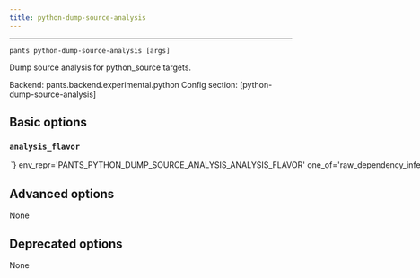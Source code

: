 ```yaml
---
title: python-dump-source-analysis
---
```



---

```
pants python-dump-source-analysis [args]
```

Dump source analysis for python_source targets.

Backend: <span className="color--primary">pants.backend.experimental.python</span>
Config section: <span className="color--primary">[python-dump-source-analysis]</span>

<span className={styles.options}>

## Basic options

### `analysis_flavor`

<Option
  cli_repr={`--python-dump-source-analysis-analysis-flavor=<AnalysisFlavor>`}
  env_repr='PANTS_PYTHON_DUMP_SOURCE_ANALYSIS_ANALYSIS_FLAVOR'
  one_of='raw_dependency_inference, dependency_inference'
  default_repr={`dependency_inference`}
>

The type of information that should be returned.

- `dependency_inference`: The results of dependency inference, for every detected import in every file.

- `raw_dependency_inference`: The raw intermediate results of the dependency inference process,
  at every stage they&#x27;re available. Potentially useful for debugging the dependency inference process.

</Option>

## Advanced options

None

## Deprecated options

None

</span>
